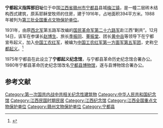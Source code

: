 {{coord|26|28|38|N|116|01|08|E|display=title|scale:100000}}
{{文物保护单位
| 级别 = 全国
| 名称 = 宁都起义指挥部旧址
| 图片 = 
| 所在 = [[江西省|江西省]][[宁都县|宁都县]]
| 分类 = 革命遗址及革命纪念建筑物
| 时代 = 1931年
| 编号 = [[第三批全国重点文物保护单位|第三批]]第31项
| 登录 = 1988年1月13日
}}
'''宁都起义指挥部旧址'''位于中国[[江西省|江西省]][[赣州市|赣州市]][[宁都县|宁都县]]县城[[梅江镇|梅江镇]]，是一幢二层砖木结构西式建筑，原系耶稣堂牧师的住房，建于1916年，占地面积394平方米。1988年被列为[[第三批全国重点文物保护单位|第三批全国重点文物保护单位]]。

1931年，由原[[西北军|西北军]]第五路军改编的[[国民革命军|国民革命军]][[第二十六路军|第二十六路军]]赴江西“剿共”。12月14日，该军在参谋长[[赵博生|赵博生]]、旅长[[季振同|季振同]]、[[董振堂|董振堂]]、团长[[黄中岳|黄中岳]]等领导下在宁都宣布起义，加入[[中国工农红军|中国工农红军]]，被编为[[中国工农红军第一方面军|中国工农红军第一方面军]][[红五军团|第五军团]]，史称[[宁都起义|宁都起义]]。<ref>{{Cite book |title=全国重点文物保护单位·第一至第五批·第Ⅱ卷 |publisher=文物出版社 |year=2004 |isbn=7-5010-1525-2 |pages=270 }}</ref>

1975年宁都县在此设立了'''宁都起义纪念馆'''，与宁都县革命历史纪念馆合署办公。1980年宁都县革命历史纪念馆改名[[宁都县博物馆|宁都县博物馆]]，遂与县博物馆合署办公。

==参考文献==
{{reflist}}

{{江西全国重点文物保护单位}}
{{第二次国内革命战争期间中国共产党革命史迹|nocat}}

{{DEFAULTSORT:Ning宁}}
[[Category:第一次国共内战中共相关纪念性建筑物|Category:第一次国共内战中共相关纪念性建筑物]]
[[Category:中华人民共和国纪念馆|Category:中华人民共和国纪念馆]]
[[Category:江西民国时期民居|Category:江西民国时期民居]]
[[Category:江西纪念馆|Category:江西纪念馆]]
[[Category:江西全国重点文物保护单位|Category:江西全国重点文物保护单位]]
[[Category:赣州文物保护单位|Category:赣州文物保护单位]]
[[Category:宁都县|Category:宁都县]]